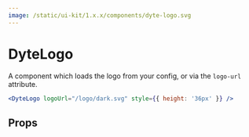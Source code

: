 ```yaml
---
image: /static/ui-kit/1.x.x/components/dyte-logo.svg
---
```


# DyteLogo

A component which loads the logo from your config, or via the `logo-url`
attribute.

```jsx live
<DyteLogo logoUrl="/logo/dark.svg" style={{ height: '36px' }} />
```

## Props

<PropsTable of="dyte-logo" />
